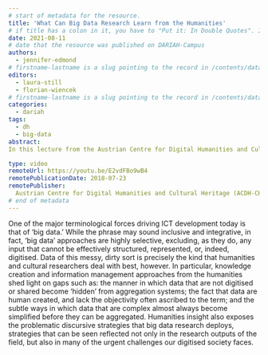 ```yaml
---
# start of metadata for the resource.
title: 'What Can Big Data Research Learn from the Humanities'
# if title has a colon in it, you have to "Put it: In Double Quotes". If it also includes a quote, "You Can:'nest them'"
date: 2021-08-11
# date that the resource was published on DARIAH-Campus
authors:
  - jennifer-edmond
# firstname-lastname is a slug pointing to the record in /contents/data/person.yaml
editors:
  - laura-still
  - florian-wiencek
# firstname-lastname is a slug pointing to the record in /contents/data/person.yaml. Editors are optional.
categories:
  - dariah
tags:
  - dh
  - big-data
abstract:
In this lecture from the Austrian Centre for Digital Humanities and Cultural Heritage (ADCH-CH), Jennifer Edmond asks what the humanities can reveal about certain shortcomings in Big Data. Pointing out that the humanities are often best equipped to deal with "messy", unstructured data, Edmond discusses how the humanities can help expose Big Data's side effect of "hiding" certain data, i.e. data which cannot be digitised. 

type: video
remoteUrl: https://youtu.be/E2vdFBo9wB4
remotePublicationDate: 2018-07-23
remotePublisher:
  Austrian Centre for Digital Humanities and Cultural Heritage (ACDH-CH)
# end of metadata
---
```


One of the major terminological forces driving ICT development today is that of ‘big data.’ While the phrase may sound inclusive and integrative, in fact, ‘big data’ approaches are highly selective, excluding, as they do, any input that cannot be effectively structured, represented, or, indeed, digitised. Data of this messy, dirty sort is precisely the kind that humanities and cultural researchers deal with best, however. In particular, knowledge creation and information management approaches from the humanities shed light on gaps such as: the manner in which data that are not digitised or shared become ‘hidden’ from aggregation systems; the fact that data are human created, and lack the objectivity often ascribed to the term; and the subtle ways in which data that are complex almost always become simplified before they can be aggregated. Humanities insight also exposes the problematic discursive strategies that big data research deploys, strategies that can be seen reflected not only in the research outputs of the field, but also in many of the urgent challenges our digitised society faces.

<VideoCard
  title="Click to view"
  subtitle="ACDH-CH Lecture 4.1 – Jennifer Edmond – What Can Big Data Research Learn from the Humanities?"
  id="E2vdFBo9wB4"
  image="images/acdh-ch-video.png"
/>
